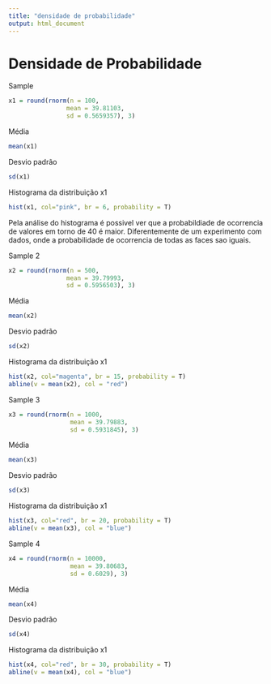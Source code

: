 ```yaml
---
title: "densidade de probabilidade"
output: html_document
---
```

# Densidade de Probabilidade
Sample    
```r
x1 = round(rnorm(n = 100,
                mean = 39.81103,
                sd = 0.5659357), 3)
```

Média
```r
mean(x1)
```

Desvio padrão
```r
sd(x1)
```

Histograma da distribuição x1
```r
hist(x1, col="pink", br = 6, probability = T)
```

Pela análise do histograma é possivel ver que a probabildiade de ocorrencia
de valores em torno de 40 é maior. Diferentemente de um experimento com dados, 
onde a probabilidade de ocorrencia de todas as faces sao iguais.

Sample 2   
```r
x2 = round(rnorm(n = 500,
                mean = 39.79993,
                sd = 0.5956503), 3)
```

Média
```r
mean(x2)
```

Desvio padrão
```r
sd(x2)
```

Histograma da distribuição x1
```r
hist(x2, col="magenta", br = 15, probability = T)
abline(v = mean(x2), col = "red")
```

Sample 3   
```r
x3 = round(rnorm(n = 1000,
                 mean = 39.79883,
                 sd = 0.5931845), 3)
```

Média
```r
mean(x3)
```

Desvio padrão
```r
sd(x3)
```

Histograma da distribuição x1
```r
hist(x3, col="red", br = 20, probability = T)
abline(v = mean(x3), col = "blue")
```

Sample 4   
```r
x4 = round(rnorm(n = 10000,
                 mean = 39.80683,
                 sd = 0.6029), 3)
```

Média
```r
mean(x4)
```

Desvio padrão
```r
sd(x4)
```

Histograma da distribuição x1
```r
hist(x4, col="red", br = 30, probability = T)
abline(v = mean(x4), col = "blue")
```
